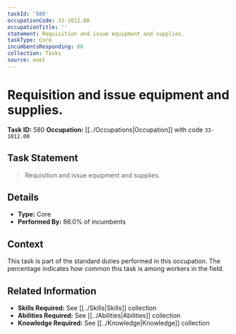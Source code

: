 ```yaml
---
taskId: '580'
occupationCode: 33-1012.00
occupationTitle: ''
statement: Requisition and issue equipment and supplies.
taskType: Core
incumbentsResponding: 86
collection: Tasks
source: onet
---
```

# Requisition and issue equipment and supplies.

**Task ID:** 580
**Occupation:** [[../Occupations|Occupation]] with code `33-1012.00`

## Task Statement

> Requisition and issue equipment and supplies.

## Details

- **Type:** Core
- **Performed By:** 86.0% of incumbents

## Context

This task is part of the standard duties performed in this occupation. The percentage indicates how common this task is among workers in the field.

## Related Information

- **Skills Required:** See [[../Skills|Skills]] collection
- **Abilities Required:** See [[../Abilities|Abilities]] collection
- **Knowledge Required:** See [[../Knowledge|Knowledge]] collection
